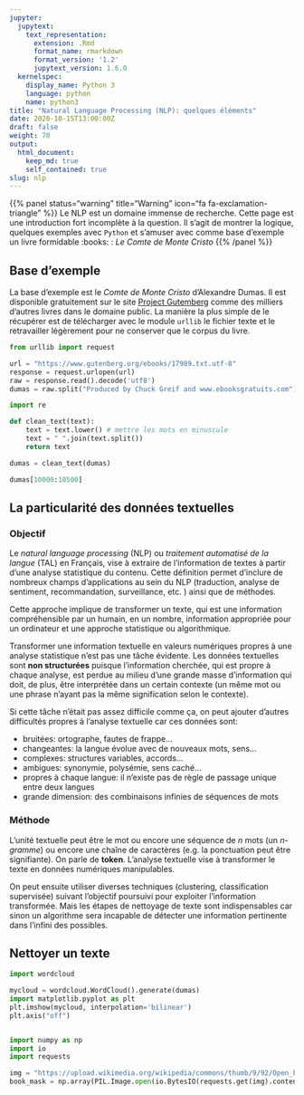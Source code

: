 ```yaml
---
jupyter:
  jupytext:
    text_representation:
      extension: .Rmd
      format_name: rmarkdown
      format_version: '1.2'
      jupytext_version: 1.6.0
  kernelspec:
    display_name: Python 3
    language: python
    name: python3
title: "Natural Language Processing (NLP): quelques éléments"
date: 2020-10-15T13:00:00Z
draft: false
weight: 70
output: 
  html_document:
    keep_md: true
    self_contained: true
slug: nlp
---
```



{{% panel status="warning" title="Warning" icon="fa fa-exclamation-triangle" %}}
Le NLP est un domaine immense de recherche. Cette page est une introduction
fort incomplète à la question. Il s'agit de montrer la logique, quelques exemples
avec `Python` <i class="fab fa-python"></i>
et s'amuser avec comme base d'exemple un livre formidable :books: :
*Le Comte de Monte Cristo*
{{% /panel %}}

## Base d'exemple

La base d'exemple est le *Comte de Monte Cristo* d'Alexandre Dumas.
Il est disponible
gratuitement sur le site
[Project Gutemberg](http://www.gutenberg.org/ebooks/author/492) comme des milliers
d'autres livres dans le domaine public. La manière la plus simple de le récupérer
est de télécharger avec le module `urllib` le fichier texte et le retravailler
légèrement pour ne conserver que le corpus du livre. 

```python
from urllib import request

url = "https://www.gutenberg.org/ebooks/17989.txt.utf-8"
response = request.urlopen(url)
raw = response.read().decode('utf8')
dumas = raw.split("Produced by Chuck Greif and www.ebooksgratuits.com")[1].split("End of the Project Gutenberg EBook")[0]

import re

def clean_text(text):
    text = text.lower() # mettre les mots en minuscule
    text = " ".join(text.split())
    return text

dumas = clean_text(dumas)

dumas[10000:10500]
```


## La particularité des données textuelles

### Objectif

Le *natural language processing* (NLP) ou
*traitement automatisé de la langue* (TAL) en Français, vise à extraire de l'information de textes à partir d'une analyse statistique du contenu. 
Cette définition permet d'inclure de nombreux champs d'applications au sein
du NLP (traduction, analyse de sentiment, recommandation, surveillance, etc. ) ainsi que de méthodes. 

Cette approche implique de transformer un texte, qui est une information compréhensible par un humain, en un nombre, information appropriée pour un ordinateur et une approche statistique ou algorithmique. 

Transformer une information textuelle en valeurs numériques propres à une analyse statistique n'est pas une tâche évidente. Les données textuelles sont **non structurées** puisque l'information cherchée, qui est propre à chaque analyse, est perdue au milieu d'une grande masse d'information qui doit, de plus, être interprétée dans un certain contexte (un même mot ou une phrase n'ayant pas la même signification selon le contexte). 

Si cette tâche n'était pas assez difficile comme ça, on peut ajouter d'autres difficultés propres à l'analyse textuelle car ces données sont:

* bruitées: ortographe, fautes de frappe...
* changeantes: la langue évolue avec de nouveaux mots, sens...
* complexes: structures variables, accords...
* ambigues: synonymie, polysémie, sens caché...
* propres à chaque langue: il n'existe pas de règle de passage unique entre deux langues
* grande dimension: des combinaisons infinies de séquences de mots

### Méthode

L’unité textuelle peut être le mot ou encore une séquence de *n*
mots (un *n-gramme*) ou encore une chaîne de caractères (e.g. la
ponctuation peut être signifiante). On parle de **token**. L’analyse textuelle vise à transformer le texte en données
numériques manipulables. 

On peut ensuite utiliser diverses techniques (clustering,
classification supervisée) suivant l’objectif poursuivi pour exploiter
l’information transformée. Mais les étapes de nettoyage de texte sont indispensables car sinon un algorithme sera incapable de détecter une information pertinente dans l'infini des possibles. 




## Nettoyer un texte

```python
import wordcloud

mycloud = wordcloud.WordCloud().generate(dumas)
import matplotlib.pyplot as plt
plt.imshow(mycloud, interpolation='bilinear')
plt.axis("off")


import numpy as np
import io
import requests

img = "https://upload.wikimedia.org/wikipedia/commons/thumb/9/92/Open_book_nae_02.svg/1000px-Open_book_nae_02.svg.png"
book_mask = np.array(PIL.Image.open(io.BytesIO(requests.get(img).content)))
```

